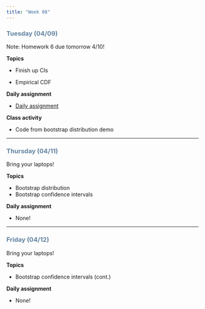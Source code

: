 ```yaml
---
title: "Week 08"
---
```


::: {style="color: #6284a2"}
### Tuesday (04/09)
:::

Note: Homework 6 due tomorrow 4/10!

**Topics**

-   Finish up CIs

-   Empirical CDF

**Daily assignment**

-   [Daily assignment](daily/DA_16.pdf)

**Class activity**

-   Code from bootstrap distribution demo

------------------------------------------------------------------------

::: {style="color: #6284a2"}
### Thursday (04/11)
:::

Bring your laptops!

**Topics**

-   Bootstrap distribution
-   Bootstrap confidence intervals

**Daily assignment**

-   None!

------------------------------------------------------------------------

::: {style="color: #6284a2"}
### Friday (04/12)
:::

Bring your laptops!

**Topics**

-   Bootstrap confidence intervals (cont.)

**Daily assignment**

-   None!
